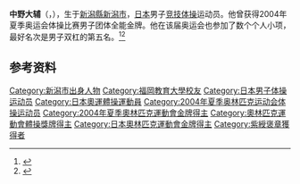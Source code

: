 {{NoteTA|G1=Sports}}
'''中野大辅'''（{{jpn|j=中野 大輔|hg=なかの だいすけ|rm=Nakano Daisuke}}，{{bd|1982年|10月10日||}}），生于[[新潟縣|新潟縣]][[新潟市|新潟市]]，[[日本|日本]]男子[[竞技体操|竞技体操]]运动员。他曾获得2004年夏季奥运会体操比赛男子团体全能金牌。他在该届奥运会也参加了数个个人小项，最好名次是男子双杠的第五名。<ref>{{Cite web|title=Daisuke NAKANO|url=https://www.olympic.org/daisuke-nakano|accessdate=2021-03-27|work=International Olympic Committee|archive-date=2016-10-06|archive-url=https://web.archive.org/web/20161006083012/https://www.olympic.org/daisuke-nakano|dead-url=no}}</ref><ref>{{cite web|url=https://www.olympedia.org/athletes/107225|title=Daisuke Nakano|work=Olympedia|accessdate=2021-03-28|archive-date=2021-02-27|archive-url=https://web.archive.org/web/20210227211540/https://www.olympedia.org/athletes/107225|dead-url=no}}</ref>

== 参考资料 ==
{{reflist}}

{{奥林匹克运动会体操比赛男子团体全能冠军|2004}}

{{Authority control}}
{{DEFAULTSORT:Nakano, Daisuke}}
[[Category:新潟市出身人物|Category:新潟市出身人物]]
[[Category:福岡教育大學校友|Category:福岡教育大學校友]]
[[Category:日本男子体操运动员|Category:日本男子体操运动员]]
[[Category:日本奧運體操運動員|Category:日本奧運體操運動員]]
[[Category:2004年夏季奥林匹克运动会体操运动员|Category:2004年夏季奥林匹克运动会体操运动员]]
[[Category:2004年夏季奧林匹克運動會金牌得主|Category:2004年夏季奧林匹克運動會金牌得主]]
[[Category:奧林匹克運動會體操獎牌得主|Category:奧林匹克運動會體操獎牌得主]]
[[Category:日本奧林匹克運動會金牌得主|Category:日本奧林匹克運動會金牌得主]]
[[Category:紫綬褒章獲得者|Category:紫綬褒章獲得者]]